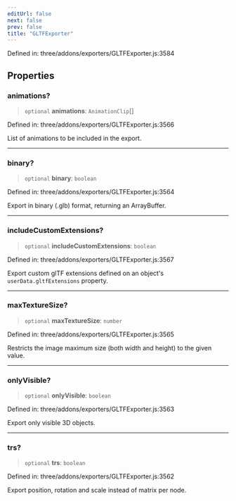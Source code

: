 ```yaml
---
editUrl: false
next: false
prev: false
title: "GLTFExporter"
---
```


Defined in: three/addons/exporters/GLTFExporter.js:3584

## Properties

### animations?

> `optional` **animations**: `AnimationClip`[]

Defined in: three/addons/exporters/GLTFExporter.js:3566

List of animations to be included in the export.

***

### binary?

> `optional` **binary**: `boolean`

Defined in: three/addons/exporters/GLTFExporter.js:3564

Export in binary (.glb) format, returning an ArrayBuffer.

***

### includeCustomExtensions?

> `optional` **includeCustomExtensions**: `boolean`

Defined in: three/addons/exporters/GLTFExporter.js:3567

Export custom glTF extensions defined on an object's `userData.gltfExtensions` property.

***

### maxTextureSize?

> `optional` **maxTextureSize**: `number`

Defined in: three/addons/exporters/GLTFExporter.js:3565

Restricts the image maximum size (both width and height) to the given value.

***

### onlyVisible?

> `optional` **onlyVisible**: `boolean`

Defined in: three/addons/exporters/GLTFExporter.js:3563

Export only visible 3D objects.

***

### trs?

> `optional` **trs**: `boolean`

Defined in: three/addons/exporters/GLTFExporter.js:3562

Export position, rotation and scale instead of matrix per node.
